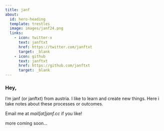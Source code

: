 ```yaml
---
title: janf
about:
  id: hero-heading
  template: trestles
  image: images/janf24.png
  links:
    - icon: twitter-x
      text: janftxt
      href: https://twitter.com/janftxt
      target: _blank
    - icon: github
      text: janftxt
      href: https://github.com/janftxt
      target: _blank
---
```

### Hey,

I'm janf (or janftxt) from austria. I like to learn and create new things. Here i take notes about these processes or outcomes.

Email me at <i>mail[at]janf.cc</i> if you like!

more coming soon...